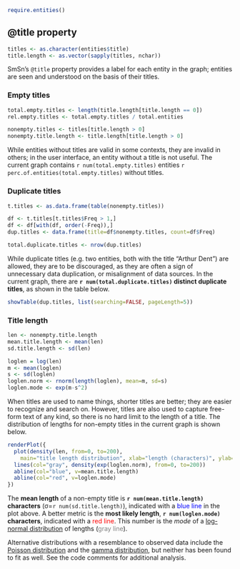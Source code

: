 ```r
require.entities()
```

## @title property

```r
titles <- as.character(entities$title)
title.length <- as.vector(sapply(titles, nchar))
```

SmSn's `@title` property provides a label for each entity in the graph; entities are seen and understood on the basis of their titles.

### Empty titles

```r
total.empty.titles <- length(title.length[title.length == 0])
rel.empty.titles <- total.empty.titles / total.entities

nonempty.titles <- titles[title.length > 0]
nonempty.title.length <- title.length[title.length > 0]
```

While entities without titles are valid in some contexts, they are invalid in others; in the user interface, an entity without a title is not useful.
The current graph contains `r num(total.empty.titles)` entities `r perc.of.entities(total.empty.titles)` without titles.

### Duplicate titles

```r
t.titles <- as.data.frame(table(nonempty.titles))

df <- t.titles[t.titles$Freq > 1,]
df <- df[with(df, order(-Freq)),]
dup.titles <- data.frame(title=df$nonempty.titles, count=df$Freq)

total.duplicate.titles <- nrow(dup.titles)
```

While duplicate titles (e.g. two entities, both with the title "Arthur Dent") are allowed, they are to be discouraged, as they are often a sign of unnecessary data duplication, or misalignment of data sources.
In the current graph, there are **`r num(total.duplicate.titles)` distinct duplicate titles**, as shown in the table below.

```r
showTable(dup.titles, list(searching=FALSE, pageLength=5))
```

### Title length

```r
len <- nonempty.title.length
mean.title.length <- mean(len)
sd.title.length <- sd(len)

loglen = log(len)
m <- mean(loglen)
s <- sd(loglen)
loglen.norm <- rnorm(length(loglen), mean=m, sd=s)
loglen.mode <- exp(m-s^2)
```

When titles are used to name things, shorter titles are better; they are easier to recognize and search on.
However, titles are also used to capture free-form text of any kind, so there is no hard limit to the length of a title.
The distribution of lengths for non-empty titles in the current graph is shown below.

```r
renderPlot({
  plot(density(len, from=0, to=200),
    main="title length distribution", xlab="length (characters)", ylab="kernel density")
  lines(col="gray", density(exp(loglen.norm), from=0, to=200))
  abline(col="blue", v=mean.title.length)
  abline(col="red", v=loglen.mode)
})
```

The **mean length** of a non-empty title is **`r num(mean.title.length)` characters** (&sigma;=`r num(sd.title.length)`), indicated with a <span style="color:blue">blue line</span> in the plot above.
A better metric is the **most likely length**, **`r num(loglen.mode)` characters**, indicated with a <span style="color:red">red line</span>. This number is the *mode* of a [log-normal distribution](https://en.wikipedia.org/wiki/Log-normal_distribution) of lengths (<span style="color:gray">gray line</span>).

Alternative distributions with a resemblance to observed data include the [Poisson distribution](https://en.wikipedia.org/wiki/Poisson_distribution) and the [gamma distribution](https://en.wikipedia.org/wiki/Gamma_distribution), but neither has been found to fit as well. See the code comments for additional analysis.

<!--
#########################################
# try to fit the data with a log-normal distribution

# the log certainly *looks* normally-distributed
plot(density(loglen))

# estimate goodness-of-fit of log-normal distribution
# It's definitely not a perfect fit.
z <- (loglen - mean(loglen)) / sd(loglen)
qqnorm(z)
abline(0,1)

# Compare log-distributions visually
# They're pretty close, but the actual distro is "skinnier, and skews to the left"
loglen.norm <- rnorm(length(loglen), mean=mean(loglen), sd=sd(loglen))
plot(density(loglen))
lines(density(loglen.norm), col="red")

# Compare the distributions visually
plot(density(len, from=0, to=200))
lines(density(exp(loglen.norm), from=0, to=200), col="red")

mean(loglen)/mean(loglen.norm)
sd(loglen)/sd(loglen.norm)

# Show the difference between actual and predicted distributions
min <- 0
max <- 200
d.len <- density(len, from=min, to=max)
d.len.norm <- density(exp(loglen.norm), from=min, to=max)
diff <- d.len$y - d.len.norm$y
plot(diff, x=d.len$x, type="l")
abline(h=0)

# roots
f <- approxfun(d.len$x, diff)
# 7.547115, 
root1 <- uniroot(f, interval=c(0,15))
# 46.8836
root2 <- uniroot(f, interval=c(15,80))

df <- data.frame(d.len.norm$x, d.len.norm$y)
df.diff <- data.frame(d.len$x, diff)
# -0.1707804
sum(subset(df.diff, d.len.x <= root1)$diff)/sum(subset(df, d.len.norm.x <= root1)$d.len.norm.y)
# 0.09355527
sum(subset(df.diff, d.len.x > root1 & d.len.x <= root2)$diff)/sum(subset(df, d.len.norm.x > root1 & d.len.norm.x <= root2)$d.len.norm.y)
# -0.0214103
sum(subset(df.diff, d.len.x > root2)$diff)/sum(subset(df, d.len.norm.x > root2)$d.len.norm.y)

#########################################
# Try to fit with a Poisson distribution

# Poisson distribution can be ruled out. This should be equal to 1 otherwise.
mean(len)/(sd(len) ^ 2)

#########################################
# Just for fun, try to fit the data with a gamma distribution

theta <- function(gamma.dist) { (sd(gamma.dist) ^ 2) / mean(gamma.dist)}
alpha <- function(gamma.dist) { mean(gamma.dist) / theta(gamma.dist)}
len.gamma <- rgamma(length(len), shape=alpha(len), scale=theta(len))

# verify that the mean and variance of the distributions are very close...
mean(len)/mean(len.gamma)
sd(len)/sd(len.gamma)

# yet the curves are quite different
plot(density(len, from=0, to=200))
lines(density(len.gamma, from=0, to=200), col="blue")

# log of len.gamma is very different, as well.
# It looks nothing like a normal distribution
plot(density(log(len.gamma)))
-->
